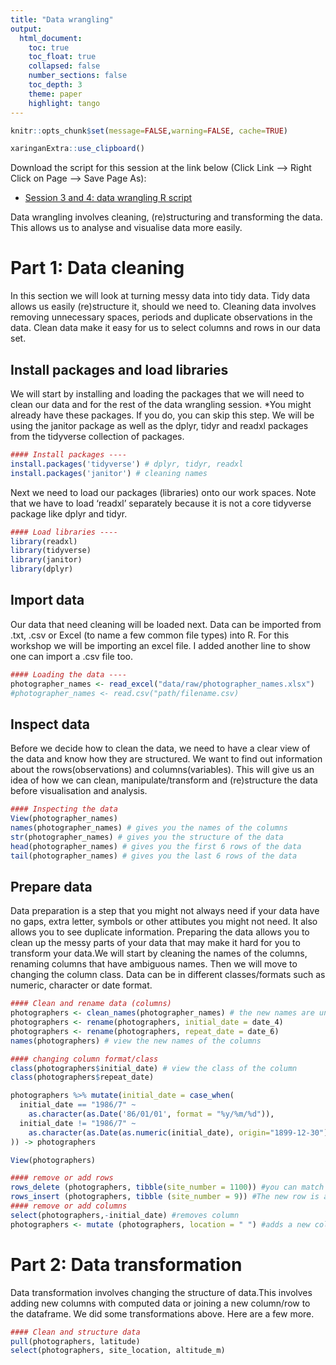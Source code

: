 ```yaml
---
title: "Data wrangling"
output:
  html_document:
    toc: true
    toc_float: true
    collapsed: false
    number_sections: false
    toc_depth: 3
    theme: paper
    highlight: tango
---
```


```r
knitr::opts_chunk$set(message=FALSE,warning=FALSE, cache=TRUE)
```

```r
xaringanExtra::use_clipboard()
```

Download the script for this session at the link below (Click Link --> Right Click on Page --> Save Page As):

* [Session 3 and 4: data wrangling R script](https://raw.githubusercontent.com/jdmwhite/R_Workshop/main/scripts/3_Data_Wrangling.R)

Data wrangling involves cleaning, (re)structuring and transforming the data. This allows us to analyse and visualise data more easily.

# Part 1: Data cleaning

In this section we will look at turning messy data into tidy data. Tidy data allows us easily (re)structure it, should we need to. Cleaning data involves removing unnecessary spaces, periods and duplicate observations in the data. Clean data make it easy for us to select columns and rows in our data set.

## Install packages and load libraries

We will start by installing and loading the packages that we will need to clean our data and for the rest of the data wrangling session. *You might already have these packages. If you do, you can skip this step. We will be using the janitor package as well as the dplyr, tidyr and readxl packages from the tidyverse collection of packages. 

```r
#### Install packages ----
install.packages('tidyverse') # dplyr, tidyr, readxl  
install.packages('janitor') # cleaning names
```

Next we need to load our packages (libraries) onto our work spaces. Note that we have to load 'readxl' separately because it is not a core tidyverse package like dplyr and tidyr. 

```r
#### Load libraries ----
library(readxl)
library(tidyverse)
library(janitor)
library(dplyr)
```

## Import data

Our data that need cleaning will be loaded next. Data can be imported from .txt, .csv or Excel (to name a few common file types) into R. For this workshop we will be importing an excel file. I added another line to show one can import a .csv file too.

```r
#### Loading the data ----
photographer_names <- read_excel("data/raw/photographer_names.xlsx")
#photographer_names <- read.csv("path/filename.csv)
```
## Inspect data

Before we decide how to clean the data, we need to have a clear view of the data and know how they are structured. We want to find out information about the rows(observations) and columns(variables). This will give us an idea of how we can clean, manipulate/transform and (re)structure the data before visualisation and analysis. 

```r
#### Inspecting the data
View(photographer_names)
names(photographer_names) # gives you the names of the columns 
str(photographer_names) # gives you the structure of the data
head(photographer_names) # gives you the first 6 rows of the data
tail(photographer_names) # gives you the last 6 rows of the data
```

## Prepare data

Data preparation is a step that you might not always need if your data have no gaps, extra letter, symbols or other attibutes you might not need. It also allows you to see duplicate information. Preparing the data allows you to clean up the messy parts of your data that may make it hard for you to transform your data.We will start by cleaning the names of the columns, renaming columns that have ambiguous names. Then we will move to changing the column class. Data can be in different classes/formats such as numeric, character or date format.   

```r
#### Clean and rename data (columns)
photographers <- clean_names(photographer_names) # the new names are unique
photographers <- rename(photographers, initial_date = date_4)
photographers <- rename(photographers, repeat_date = date_6)
names(photographers) # view the new names of the columns

#### changing column format/class
class(photographers$initial_date) # view the class of the column
class(photographers$repeat_date)

photographers %>% mutate(initial_date = case_when(
  initial_date == "1986/7" ~ 
    as.character(as.Date('86/01/01', format = "%y/%m/%d")),
  initial_date != "1986/7" ~ 
    as.character(as.Date(as.numeric(initial_date), origin="1899-12-30"))
)) -> photographers

View(photographers)

#### remove or add rows
rows_delete (photographers, tibble(site_number = 1100)) #you can match the delete function to any specific row
rows_insert (photographers, tibble (site_number = 9)) #The new row is added.
#### remove or add columns
select(photographers,-initial_date) #removes column
photographers <- mutate (photographers, location = " ") #adds a new column

```

# Part 2: Data transformation

Data transformation involves changing the structure of data.This involves adding new columns with computed data or joining a new column/row to the dataframe. We did some transformations above. Here are a few more.

```r
#### Clean and structure data
pull(photographers, latitude)
select(photographers, site_location, altitude_m)

```


